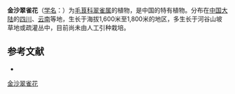 {{Speciesbox
| name = 金沙翠雀花
| status = 
| status_system = 
| image =
| genus = Delphinium
| species = majus
| authority = (W. T. Wang) W. T. Wang
}}

'''金沙翠雀花'''（[[学名|学名]]：{{lang|la|''Delphinium majus''}}）为[[毛茛科|毛茛科]][[翠雀属|翠雀属]]的植物，是中国的特有植物。分布在[[中国大陆|中国大陆]]的[[四川|四川]]、[[云南|云南]]等地，生长于海拔1,600米至1,800米的地区，多生长于河谷山坡草地或疏灌丛中，目前尚未由人工引种栽培。

== 参考文献 ==
<div class="references-small">
* {{cite web| url =http://www.bioinfo.cn/db05/KmzwSpecies.php?action=view&id=18450| title =金沙翠雀花| work =《中国高等植物数据库全库》| publisher =中国科学院微生物研究所| author =昆明植物研究所| accessdate =2009-02-25| deadurl =yes| archiveurl =https://web.archive.org/web/20160305080542/http://www.bioinfo.cn/db05/KmzwSpecies.php?action=view&id=18450| archivedate =2016-03-05}}
</div>
{{Taxonbar|from=Q15228405}}

[[Category:翠雀属|金沙翠雀花]]


{{植物小作品}}